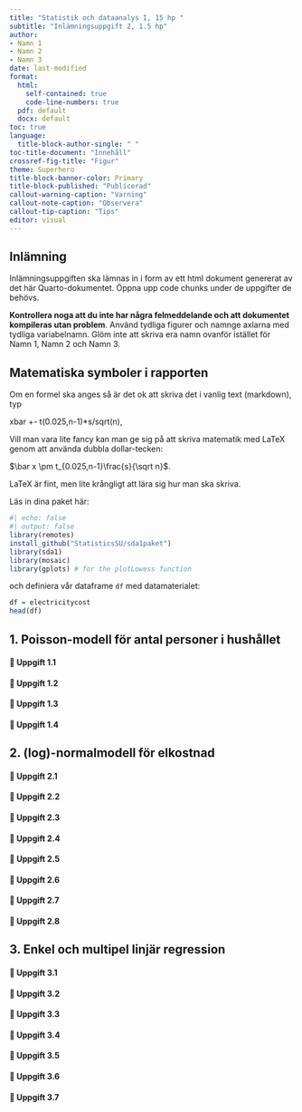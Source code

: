 ```yaml
---
title: "Statistik och dataanalys I, 15 hp "
subtitle: "Inlämningsuppgift 2, 1.5 hp"
author: 
- Namn 1
- Namn 2
- Namn 3
date: last-modified
format: 
  html:
    self-contained: true
    code-line-numbers: true
  pdf: default  
  docx: default
toc: true
language: 
  title-block-author-single: " "
toc-title-document: "Innehåll"
crossref-fig-title: "Figur"
theme: Superhero
title-block-banner-color: Primary
title-block-published: "Publicerad"
callout-warning-caption: "Varning"
callout-note-caption: "Observera"
callout-tip-caption: "Tips"
editor: visual
---
```


::: callout-important
## Inlämning

Inlämningsuppgiften ska lämnas in i form av ett html dokument genererat av det här Quarto-dokumentet. Öppna upp code chunks under de uppgifter de behövs.

**Kontrollera noga att du inte har några felmeddelande och att dokumentet kompileras utan problem**. Använd tydliga figurer och namnge axlarna med tydliga variabelnamn. Glöm inte att skriva era namn ovanför istället för Namn 1, Namn 2 och Namn 3.
:::

::: callout-tip
## Matematiska symboler i rapporten

Om en formel ska anges så är det ok att skriva det i vanlig text (markdown), typ

xbar +- t(0.025,n-1)\*s/sqrt(n),

Vill man vara lite fancy kan man ge sig på att skriva matematik med LaTeX genom att använda dubbla dollar-tecken:

$\bar x \pm t_{0.025,n-1}\frac{s}{\sqrt n}$.

LaTeX är fint, men lite krångligt att lära sig hur man ska skriva.
:::

Läs in dina paket här:

```r
#| echo: false
#| output: false
library(remotes)
install_github("StatisticsSU/sda1paket")
library(sda1)
library(mosaic)
library(gplots) # for the plotLowess function
```

och definiera vår dataframe `df` med datamaterialet:

```r
df = electricitycost
head(df)
```

## 1. Poisson-modell för antal personer i hushållet

#### 💪 Uppgift 1.1

#### 💪 Uppgift 1.2

#### 💪 Uppgift 1.3

#### 💪 Uppgift 1.4

## 2. (log)-normalmodell för elkostnad

#### 💪 Uppgift 2.1

#### 💪 Uppgift 2.2

#### 💪 Uppgift 2.3

#### 💪 Uppgift 2.4

#### 💪 Uppgift 2.5

#### 💪 Uppgift 2.6

#### 💪 Uppgift 2.7

#### 💪 Uppgift 2.8

## 3. Enkel och multipel linjär regression

#### 💪 Uppgift 3.1

#### 💪 Uppgift 3.2

#### 💪 Uppgift 3.3

#### 💪 Uppgift 3.4

#### 💪 Uppgift 3.5

#### 💪 Uppgift 3.6

#### 💪 Uppgift 3.7
